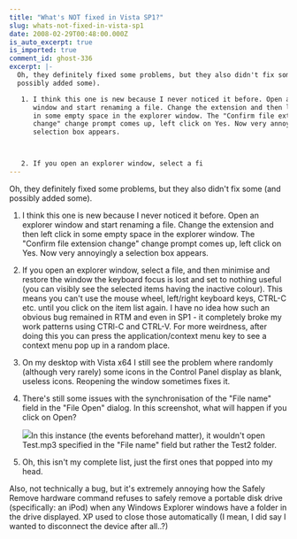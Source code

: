 ```yaml
---
title: "What's NOT fixed in Vista SP1?"
slug: whats-not-fixed-in-vista-sp1
date: 2008-02-29T00:48:00.000Z
is_auto_excerpt: true
is_imported: true
comment_id: ghost-336
excerpt: |-
  Oh, they definitely fixed some problems, but they also didn't fix some (and
  possibly added some).

   1. I think this one is new because I never noticed it before. Open an explorer
      window and start renaming a file. Change the extension and then left click
      in some empty space in the explorer window. The "Confirm file extension
      change" change prompt comes up, left click on Yes. Now very annoyingly a
      selection box appears.



   2. If you open an explorer window, select a fi
---
```


Oh, they definitely fixed some problems, but they also didn't fix some (and
possibly added some).

1. I think this one is new because I never noticed it before. Open an explorer
   window and start renaming a file. Change the extension and then left click in
   some empty space in the explorer window. The "Confirm file extension change"
   change prompt comes up, left click on Yes. Now very annoyingly a selection
   box appears.

2. If you open an explorer window, select a file, and then minimise and restore
   the window the keyboard focus is lost and set to nothing useful (you can
   visibly see the selected items having the inactive colour). This means you
   can't use the mouse wheel, left/right keyboard keys, CTRL-C etc. until you
   click on the item list again. I have no idea how such an obvious bug remained
   in RTM and even in SP1 - it completely broke my work patterns using CTRl-C
   and CTRL-V. For more weirdness, after doing this you can press the
   application/context menu key to see a context menu pop up in a random place.

3. On my desktop with Vista x64 I still see the problem where randomly (although
   very rarely) some icons in the Control Panel display as blank, useless icons.
   Reopening the window sometimes fixes it.

4. There's still some issues with the synchronisation of the "File name" field
   in the "File Open" dialog. In this screenshot, what will happen if you click
   on Open?

   ![](./fileopen.png)In this instance (the events beforehand matter), it
   wouldn't open Test.mp3 specified in the "File name" field but rather the
   Test2 folder.

5. Oh, this isn't my complete list, just the first ones that popped into my
   head.

Also, not technically a bug, but it's extremely annoying how the Safely Remove
hardware command refuses to safely remove a portable disk drive (specifically:
an iPod) when any Windows Explorer windows have a folder in the drive displayed.
XP used to close those automatically (I mean, I did say I wanted to disconnect
the device after all..?)
